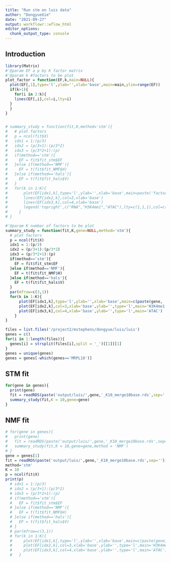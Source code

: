 ```yaml
---
title: "Run stm on luis data"
author: "DongyueXie"
date: "2021-09-27"
output: workflowr::wflow_html
editor_options:
  chunk_output_type: console
---
```


## Introduction

```r
library(Matrix)
#'@param EF a p by K factor matrix
#'@param k #factors to be plot 
plot_factor = function(EF,k,main=NULL){
  plot(EF[,1],type='l',ylab='',xlab='base',main=main,ylim=range(EF))
  if(k>1){
    for(i in 2:k){
    lines(EF[,i],col=i,lty=i)
  }
  }
}


# summary_study = function(fit,K,method='stm'){
#   # plot factors 
#   p = ncol(fit$X)
#   idx1 = 1:(p/3)
#   idx2 = (p/3+1):(p/3*2)
#   idx3 = (p/3*2+1):(p)
#   if(method=='stm'){
#     EF = fit$fit_stm$EF
#   }else if(method=='NMF'){
#     EF = t(fit$fit_NMF$H)
#   }else if(method=='hals'){
#     EF = t(fit$fit_hals$V)
#   }
#   for(k in 1:K){
#       plot(EF[idx1,k],type='l',ylab='',xlab='base',main=paste('factor ',k),ylim=range(EF[,k]),col=2)
#       lines(EF[idx2,k],col=3,xlab='base')
#       lines(EF[idx3,k],col=4,xlab='base')
#       legend('topright',c("RNA","H3K4me1","ATAC"),lty=c(1,1,1),col=c(2,3,4))
#     }
# }

#'@param K number of factors to be plot
summary_study = function(fit,K,gene=NULL,method='stm'){
  # plot factors 
  p = ncol(fit$X)
  idx1 = 1:(p/3)
  idx2 = (p/3+1):(p/3*2)
  idx3 = (p/3*2+1):(p)
  if(method=='stm'){
    EF = fit$fit_stm$EF
  }else if(method=='NMF'){
    EF = t(fit$fit_NMF$H)
  }else if(method=='hals'){
    EF = t(fit$fit_hals$V)
  }
  par(mfrow=c(3,1))
  for(k in 1:K){
      plot(EF[idx1,k],type='l',ylab='',xlab='base',main=c(paste(gene, 'factor',k),'RNA'),col=2)
      plot(EF[idx2,k],col=3,xlab='base',ylab='',type='l',main='H3K4me1')
      plot(EF[idx3,k],col=4,xlab='base',ylab='',type='l',main='ATAC')
    }
}
```



```r
files = list.files('/project2/mstephens/dongyue/luis/luis')
genes = c()
for(i in 1:length(files)){
  genes[i] = strsplit(files[i],split = '_')[[1]][1]
}
genes = unique(genes)
genes = genes[-which(genes=='MRPL18')]
```

## STM fit

```r
for(gene in genes){
  print(gene)
  fit = readRDS(paste('output/luis/',gene,'_K10_merge10base.rds',sep=''))
  summary_study(fit,K = 10,gene=gene)
}
```


## NMF fit

```r
# for(gene in genes){
#   print(gene)
#   fit = readRDS(paste('output/luis/',gene,'_K10_merge10base.rds',sep=''))
#   summary_study(fit,K = 10,gene=gene,method = 'NMF')
# }
gene = genes[1]
fit = readRDS(paste('output/luis/',gene,'_K10_merge10base.rds',sep=''))
method='stm'
K = 10
p = ncol(fit$X)
print(p)
  # idx1 = 1:(p/3)
  # idx2 = (p/3+1):(p/3*2)
  # idx3 = (p/3*2+1):(p)
  # if(method=='stm'){
  #   EF = fit$fit_stm$EF
  # }else if(method=='NMF'){
  #   EF = t(fit$fit_NMF$H)
  # }else if(method=='hals'){
  #   EF = t(fit$fit_hals$V)
  # }
  # par(mfrow=c(3,1))
  # for(k in 1:K){
  #     plot(EF[idx1,k],type='l',ylab='',xlab='base',main=c(paste(gene, 'factor',k),'RNA'),col=2)
  #     plot(EF[idx2,k],col=3,xlab='base',ylab='',type='l',main='H3K4me1')
  #     plot(EF[idx3,k],col=4,xlab='base',ylab='',type='l',main='ATAC')
  #   }
```

